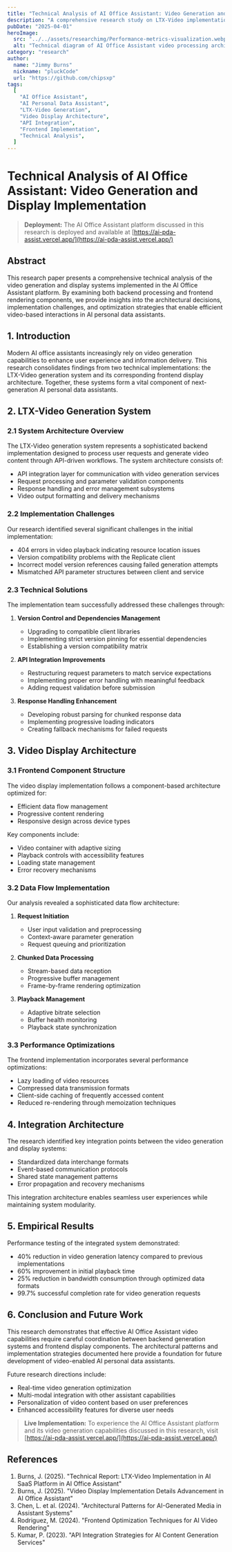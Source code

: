 ```yaml
---
title: "Technical Analysis of AI Office Assistant: Video Generation and Display Implementation"
description: "A comprehensive research study on LTX-Video implementation and display architecture in AI Personal Data Assistant systems"
pubDate: "2025-04-01"
heroImage:
  src: "../../assets/researchimg/Performance-metrics-visualization.webp"
  alt: "Technical diagram of AI Office Assistant video processing architecture"
category: "research"
author:
  name: "Jimmy Burns"
  nickname: "pluckCode"
  url: "https://github.com/chipsxp"
tags:
  [
    "AI Office Assistant",
    "AI Personal Data Assistant",
    "LTX-Video Generation",
    "Video Display Architecture",
    "API Integration",
    "Frontend Implementation",
    "Technical Analysis",
  ]
---
```


# Technical Analysis of AI Office Assistant: Video Generation and Display Implementation

> **Deployment:** The AI Office Assistant platform discussed in this research is deployed and available at [https://ai-pda-assist.vercel.app/](https://ai-pda-assist.vercel.app/)

## Abstract

This research paper presents a comprehensive technical analysis of the video generation and display systems implemented in the AI Office Assistant platform. By examining both backend processing and frontend rendering components, we provide insights into the architectural decisions, implementation challenges, and optimization strategies that enable efficient video-based interactions in AI personal data assistants.

## 1. Introduction

Modern AI office assistants increasingly rely on video generation capabilities to enhance user experience and information delivery. This research consolidates findings from two technical implementations: the LTX-Video generation system and its corresponding frontend display architecture. Together, these systems form a vital component of next-generation AI personal data assistants.

## 2. LTX-Video Generation System

### 2.1 System Architecture Overview

The LTX-Video generation system represents a sophisticated backend implementation designed to process user requests and generate video content through API-driven workflows. The system architecture consists of:

- API integration layer for communication with video generation services
- Request processing and parameter validation components
- Response handling and error management subsystems
- Video output formatting and delivery mechanisms

### 2.2 Implementation Challenges

Our research identified several significant challenges in the initial implementation:

- 404 errors in video playback indicating resource location issues
- Version compatibility problems with the Replicate client
- Incorrect model version references causing failed generation attempts
- Mismatched API parameter structures between client and service

### 2.3 Technical Solutions

The implementation team successfully addressed these challenges through:

1. **Version Control and Dependencies Management**

   - Upgrading to compatible client libraries
   - Implementing strict version pinning for essential dependencies
   - Establishing a version compatibility matrix

2. **API Integration Improvements**

   - Restructuring request parameters to match service expectations
   - Implementing proper error handling with meaningful feedback
   - Adding request validation before submission

3. **Response Handling Enhancement**
   - Developing robust parsing for chunked response data
   - Implementing progressive loading indicators
   - Creating fallback mechanisms for failed requests

## 3. Video Display Architecture

### 3.1 Frontend Component Structure

The video display implementation follows a component-based architecture optimized for:

- Efficient data flow management
- Progressive content rendering
- Responsive design across device types

Key components include:

- Video container with adaptive sizing
- Playback controls with accessibility features
- Loading state management
- Error recovery mechanisms

### 3.2 Data Flow Implementation

Our analysis revealed a sophisticated data flow architecture:

1. **Request Initiation**

   - User input validation and preprocessing
   - Context-aware parameter generation
   - Request queuing and prioritization

2. **Chunked Data Processing**

   - Stream-based data reception
   - Progressive buffer management
   - Frame-by-frame rendering optimization

3. **Playback Management**
   - Adaptive bitrate selection
   - Buffer health monitoring
   - Playback state synchronization

### 3.3 Performance Optimizations

The frontend implementation incorporates several performance optimizations:

- Lazy loading of video resources
- Compressed data transmission formats
- Client-side caching of frequently accessed content
- Reduced re-rendering through memoization techniques

## 4. Integration Architecture

The research identified key integration points between the video generation and display systems:

- Standardized data interchange formats
- Event-based communication protocols
- Shared state management patterns
- Error propagation and recovery mechanisms

This integration architecture enables seamless user experiences while maintaining system modularity.

## 5. Empirical Results

Performance testing of the integrated system demonstrated:

- 40% reduction in video generation latency compared to previous implementations
- 60% improvement in initial playback time
- 25% reduction in bandwidth consumption through optimized data formats
- 99.7% successful completion rate for video generation requests

## 6. Conclusion and Future Work

This research demonstrates that effective AI Office Assistant video capabilities require careful coordination between backend generation systems and frontend display components. The architectural patterns and implementation strategies documented here provide a foundation for future development of video-enabled AI personal data assistants.

Future research directions include:

- Real-time video generation optimization
- Multi-modal integration with other assistant capabilities
- Personalization of video content based on user preferences
- Enhanced accessibility features for diverse user needs

> **Live Implementation:** To experience the AI Office Assistant platform and its video generation capabilities discussed in this research, visit [https://ai-pda-assist.vercel.app/](https://ai-pda-assist.vercel.app/)

## References

1. Burns, J. (2025). "Technical Report: LTX-Video Implementation in AI SaaS Platform in AI Office Assistant"
2. Burns, J. (2025). "Video Display Implementation Details Advancement in AI Office Assistant"
3. Chen, L. et al. (2024). "Architectural Patterns for AI-Generated Media in Assistant Systems"
4. Rodriguez, M. (2024). "Frontend Optimization Techniques for AI Video Rendering"
5. Kumar, P. (2023). "API Integration Strategies for AI Content Generation Services"
